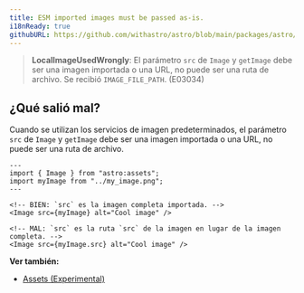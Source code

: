 ```yaml
---
title: ESM imported images must be passed as-is.
i18nReady: true
githubURL: https://github.com/withastro/astro/blob/main/packages/astro/src/core/errors/errors-data.ts
---
```


> **LocalImageUsedWrongly**: El parámetro `src` de `Image` y `getImage` debe ser una imagen importada o una URL, no puede ser una ruta de archivo. Se recibió `IMAGE_FILE_PATH`. (E03034)

## ¿Qué salió mal?
Cuando se utilizan los servicios de imagen predeterminados, el parámetro `src` de `Image` y `getImage` debe ser una imagen importada o una URL, no puede ser una ruta de archivo.

```astro
---
import { Image } from "astro:assets";
import myImage from "../my_image.png";
---

<!-- BIEN: `src` es la imagen completa importada. -->
<Image src={myImage} alt="Cool image" />

<!-- MAL: `src` es la ruta `src` de la imagen en lugar de la imagen completa. -->
<Image src={myImage.src} alt="Cool image" />
```

**Ver también:**
-  [Assets (Experimental)](/es/guides/assets/)


